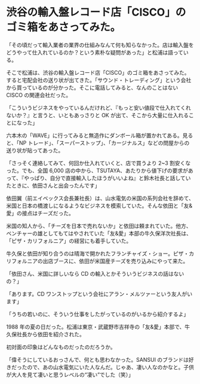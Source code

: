 # 渋谷の輸入盤レコード店「CISCO」のゴミ箱をあさってみた。

「その頃だって輸入業者の業界の仕組みなんて何も知らなかった。店は輸入盤をどうやって仕入れているのか？という素朴な疑問があった」と松浦は語っている。

そこで松浦は、渋谷の輸入盤レコード店「CISCO」のゴミ箱をあさってみた。すると宅配会社の送り状が出てきた。「サウンド・トレーディング」という会社から買っているのが分かった。そこに電話してみると、なんのことはない CISCO の関連会社だった。

「こういうビジネスをやっているんだけれど、『もっと安い値段で仕入れてくれないか？』と言うと、いともあっさりと OK が出て、そこから大量に仕入れることになった」

六本木の「WAVE」に行ってみると無造作にダンボール箱が置かれてある。見ると、「NP トレード」、「スーパーストップ」、「カージナルス」などの問屋からの送り状が貼ってあった。

「さっそく連絡してみて、何回か仕入れていくと、店で買うより 2~3 割安くなった。でも、全国 6,000 店の中から、TSUTAYA、あたりから値下げの要求があって、『やっぱり、自分で直接輸入したほうがいいよね』と鈴木社長と話していたときに、依田さんと出会ったんです」

依田翼（前エイベックス会長兼社長）は、山水電気の米国の系列会社を辞めて、米国と日本の橋渡しになるようなビジネスを模索していた。そんな依田と「友&愛」の接点はチーズだった。

米国の知人から、「チーズを日本で売れないか」と依田は頼まれていた。他方、ベンチャーの雄としてもてはやされていた「友&愛」本部の牛久保洋次社長は、「ピザ・カリフォルニア」の経営にも着手していた。

牛久保と依田が知り合うのは晴海で開かれたフランチャイズ・ショー。ピザ・カリフォルニアの出店ブースに、依田が米国産チーズを売り込みにやって来た。

「依田さん、米国に詳しいなら CD の輸入とかそういうビジネスの話はないの？」

「あります。CD ワンストップという会社にアラン・メルツァーという友人がいます」

「うちの若いのに、そういう仕事をしたがっているのがいるから紹介するよ」

1988 年の夏の日だった。松浦は東京・武蔵野市吉祥寺の「友&愛」本部で、牛久保社長から依田を紹介された。

初対面の印象はどんなものだったのだろうか。

「偉そうにしているおっさんで、何とも思わなかった。SANSUI のブランドは好きだったので、あの山水電気にいた人なんだ。じゃあ、凄い人なのかなと。子供が大人を見て凄いと思うレベルの“凄い”でした（笑）」
